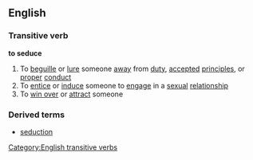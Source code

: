 ==English==
===Transitive verb===
'''to seduce'''
#To [[beguille]] or [[lure]] someone [[away]] from [[duty]], [[accept]]ed [[principles]], or [[proper]] [[conduct]]
#To [[entice]] or [[induce]] someone to [[engage]] in a [[sexual]] [[relationship]]
#To [[win over]] or [[attract]] someone
===Derived terms===
*[[seduction]]
[[Category:English transitive verbs]]